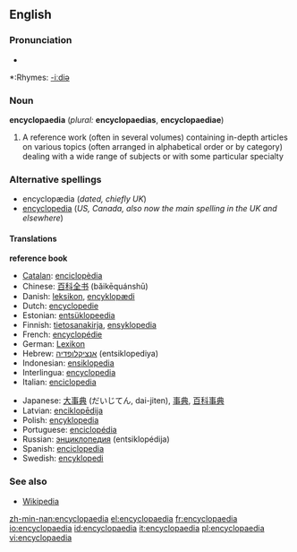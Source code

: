 ==English==

{{wikipedia}}

===Pronunciation===
*{{audio|en-us-encyclopaedia.ogg|Audio (US)}}

*:Rhymes: [[Rhymes:English:-iːdiə|-iːdiə]]

===Noun===
'''encyclopaedia''' (''plural:'' '''encyclopaedias''', '''encyclopaediae''')
# A reference work (often in several volumes) containing in-depth articles on various topics (often arranged in alphabetical order or by category) dealing with a wide range of subjects or with some particular specialty

===Alternative spellings===
* encyclopædia (''dated, chiefly UK'')
* [[encyclopedia]] (''US, Canada, also now the main spelling in the UK and elsewhere'')

====Translations====
'''reference book'''
{{top}}
*[[Catalan]]: [[enciclopèdia]]
*Chinese: [[百科全书]] (bǎikēquánshū)
*Danish: [[leksikon]], <!--a [[Danish]]: -->[[encyklopædi]]<!-- are bigger and do have some longer and deeper articles.-->
*Dutch: [[encyclopedie]] {{m}}
*Estonian: [[entsüklopeedia]]
*Finnish: [[tietosanakirja]], [[ensyklopedia]]
*French: [[encyclopédie]] {{f}}
*German: [[Lexikon]] {{n}}
*Hebrew: [[אנציקלופדיה]] (entsiklopediya) {{n}}
*Indonesian: [[ensiklopedia]]
*Interlingua: [[encyclopedia]]
*Italian: [[enciclopedia]] {{f}}
{{mid}}
*Japanese: [[大事典]] (だいじてん, dai-jiten), [[事典]], [[百科事典]]
*Latvian: [[enciklopēdija]] {{f}}
*Polish: [[encyklopedia]] {{f}}
*Portuguese: [[enciclopédia]] {{f}}
*Russian: [[энциклопедия]] (entsiklopédija) {{f}}
*Spanish: [[enciclopedia]] {{m}}
*Swedish: [[encyklopedi]]
{{bottom}}

===See also===
*[[Wikipedia]]

[[zh-min-nan:encyclopaedia]]
[[el:encyclopaedia]]
[[fr:encyclopaedia]]
[[io:encyclopaedia]]
[[id:encyclopaedia]]
[[it:encyclopaedia]]
[[pl:encyclopaedia]]
[[vi:encyclopaedia]]